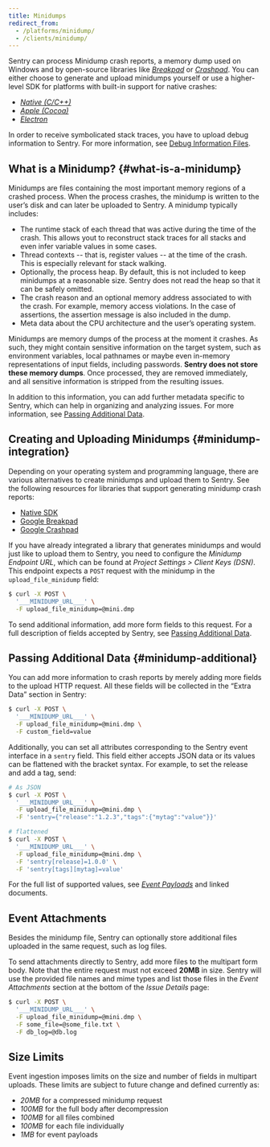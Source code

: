 ```yaml
---
title: Minidumps
redirect_from:
  - /platforms/minidump/
  - /clients/minidump/
---
```


Sentry can process Minidump crash reports, a memory dump used on Windows and by
open-source libraries like [_Breakpad_](/platforms/native/guides/breakpad/) or [_Crashpad_](/platforms/native/guides/crashpad/). You can either choose to
generate and upload minidumps yourself or use a higher-level SDK for platforms
with built-in support for native crashes:

- [_Native (C/C++)_](/platforms/native/)
- [_Apple (Cocoa)_](/platforms/apple/)
- [_Electron_](/platforms/electron/)

In order to receive symbolicated stack traces, you have to upload debug
information to Sentry. For more information, see [Debug Information Files](/workflow/debug-files/).

## What is a Minidump? {#what-is-a-minidump}

Minidumps are files containing the most important memory regions of a crashed
process. When the process crashes, the minidump is written to the user’s disk
and can later be uploaded to Sentry. A minidump typically includes:

- The runtime stack of each thread that was active during the time of the crash.
  This allows yout to reconstruct stack traces for all stacks and even infer
  variable values in some cases.
- Thread contexts -- that is, register values -- at the time of the crash. This
  is especially relevant for stack walking.
- Optionally, the process heap. By default, this is not included to keep
  minidumps at a reasonable size. Sentry does not read the heap so that it can
  be safely omitted.
- The crash reason and an optional memory address associated to with the crash.
  For example, memory access violations. In the case of assertions, the
  assertion message is also included in the dump.
- Meta data about the CPU architecture and the user’s operating system.

<Alert level="" title="A Word on Data Privacy"><markdown>

Minidumps are memory dumps of the process at the moment it crashes. As such,
they might contain sensitive information on the target system, such as
environment variables, local pathnames or maybe even in-memory representations
of input fields, including passwords. **Sentry does not store these memory
dumps**. Once processed, they are removed immediately, and all sensitive
information is stripped from the resulting issues.

</markdown></Alert>

In addition to this information, you can add further metadata specific to
Sentry, which can help in organizing and analyzing issues. For more information,
see [Passing Additional Data](#minidump-additional).

## Creating and Uploading Minidumps {#minidump-integration}

Depending on your operating system and programming language, there are various
alternatives to create minidumps and upload them to Sentry. See the following
resources for libraries that support generating minidump crash reports:

- [Native SDK](/platforms/native/)
- [Google Breakpad](/platforms/native/guides/breakpad/)
- [Google Crashpad](/platforms/native/guides/crashpad/)

If you have already integrated a library that generates minidumps and would just
like to upload them to Sentry, you need to configure the _Minidump Endpoint
URL_, which can be found at _Project Settings > Client Keys (DSN)_. This
endpoint expects a `POST` request with the minidump in the
`upload_file_minidump` field:

```bash
$ curl -X POST \
  '___MINIDUMP_URL___' \
  -F upload_file_minidump=@mini.dmp
```

To send additional information, add more form fields to this request. For a full
description of fields accepted by Sentry, see [Passing Additional
Data](#minidump-additional).

## Passing Additional Data {#minidump-additional}

You can add more information to crash reports by merely adding more fields to
the upload HTTP request. All these fields will be collected in the “Extra Data”
section in Sentry:

```bash
$ curl -X POST \
  '___MINIDUMP_URL___' \
  -F upload_file_minidump=@mini.dmp \
  -F custom_field=value
```

Additionally, you can set all attributes corresponding to the Sentry event
interface in a `sentry` field. This field either accepts JSON data or its values
can be flattened with the bracket syntax. For example, to set the release and
add a tag, send:

```bash
# As JSON
$ curl -X POST \
  '___MINIDUMP_URL___' \
  -F upload_file_minidump=@mini.dmp \
  -F 'sentry={"release":"1.2.3","tags":{"mytag":"value"}}'

# flattened
$ curl -X POST \
  '___MINIDUMP_URL___' \
  -F upload_file_minidump=@mini.dmp \
  -F 'sentry[release]=1.0.0' \
  -F 'sentry[tags][mytag]=value'
```

For the full list of supported values, see [_Event Payloads_](https://develop.sentry.dev/sdk/event-payloads/) and linked
documents.

## Event Attachments

Besides the minidump file, Sentry can optionally store additional files uploaded
in the same request, such as log files.

To send attachments directly to Sentry, add more files to the multipart form
body. Note that the entire request must not exceed **20MB** in size. Sentry will
use the provided file names and mime types and list those files in the _Event
Attachments_ section at the bottom of the _Issue Details_ page:

```bash
$ curl -X POST \
  '___MINIDUMP_URL___' \
  -F upload_file_minidump=@mini.dmp \
  -F some_file=@some_file.txt \
  -F db_log=@db.log
```

## Size Limits

Event ingestion imposes limits on the size and number of fields in multipart
uploads. These limits are subject to future change and defined currently as:

- _20MB_ for a compressed minidump request
- _100MB_ for the full body after decompression
- _100MB_ for all files combined
- _100MB_ for each file individually
- _1MB_ for event payloads
